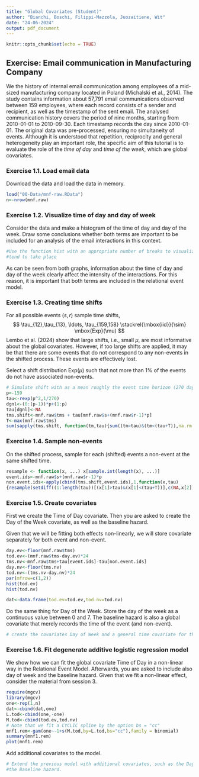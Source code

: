 ```yaml
---
title: "Global Covariates (Student)"
author: "Bianchi, Boschi, Filippi-Mazzola, Juozaitiene, Wit"
date: "24-06-2024"
output: pdf_document
---
```


```r
knitr::opts_chunk$set(echo = TRUE)
```

## Exercise: Email communication in Manufacturing Company

We the history of internal email communication among employees of a mid-sized manufacturing company located in Poland (Michalski et al., 2014). The study contains information about 57,791 email communications observed between 159 employees, where each record consists of a sender and recipient, as well as the timestamp of the sent email. The analysed communication history covers the period of nine months, starting from 2010-01-01 to 2010-09-30. Each timestamp records the day since 2010-01-01. The original data was pre-processed, ensuring no simultaneity of events. Although it is understood that repetition, reciprocity and general heterogeneity play an important role, the specific aim of this tutorial is to evaluate the role of the *time of day* and *time of the week*, which are global covariates. 

### Exercise 1.1. Load email data

Download the data and load the data in memory.


```r
load("00-Data/mnf-raw.RData")
n<-nrow(mnf.raw)
```

### Exercise 1.2. Visualize time of day and day of week

Consider the data and make a histogram of the time of day and day of the week. Draw some conclusions whether both terms are important to be included for an analysis of the email interactions in this context. 

```r
#Use the function hist with an appropriate number of breaks to visualize when interactions 
#tend to take place
```

As can be seen from both graphs, information about the time of day and day of the week clearly affect the intensity of the interactions. For this reason, it is important that both terms are included in the relational event model. 

### Exercise 1.3. Creating time shifts

For all possible events $(s,r)$ sample time shifts,
		$$ \tau_{12},\tau_{13}, \ldots, \tau_{159,158} \stackrel{\mbox{iid}}{\sim} \mbox{Exp}(\mu) $$
Lembo et al. (2024) show that large shifts, i.e., small $\mu$, are most informative about the global covariates. However, if too large shifts are applied, it may be that there are some events that do not correspond to any non-events in the shifted process. These events are effectively lost. 

Select a shift distribution Exp($\mu$) such that not more than 1\% of the events do not have associated non-events. 

```r
# Simulate shift with as a mean roughly the event time horizon (270 days)
p<-159
tau<-rexp(p^2,1/270)
dgnl<-(0:(p-1))*p+(1:p)
tau[dgnl]<-NA
tms.shift<-mnf.raw$tms + tau[mnf.raw$s+(mnf.raw$r-1)*p]
T<-max(mnf.raw$tms)
sum(sapply(tms.shift, function(tm,tau){sum((tm>tau)&(tm<(tau+T)),na.rm = TRUE)==0},tau=tau))
```

### Exercise 1.4. Sample non-events 

On the shifted process, sample for each (shifted) events a non-event at the same shifted time. 

```r
resample <- function(x, ...) x[sample.int(length(x), ...)]
event.ids<-mnf.raw$s+(mnf.raw$r-1)*p
non.event.ids<-apply(cbind(tms.shift,event.ids),1,function(x,tau)
{resample(setdiff((1:length(tau))[(x[1]>tau)&(x[1]<(tau+T))],c(NA,x[2])))[1]},tau=tau)
```

### Exercise 1.5. Create covariates

First we create the Time of Day covariate. Then you are asked to create the Day of the Week covariate, as well as the baseline hazard. 

Given that we will be fitting both effects non-linearly, we will store covariate separately for both event and non-event. 

```r
day.ev<-floor(mnf.raw$tms)
tod.ev<-(mnf.raw$tms-day.ev)*24
tms.nv<-mnf.raw$tms+tau[event.ids]-tau[non.event.ids]
day.nv<-floor(tms.nv)
tod.nv<-(tms.nv-day.nv)*24
par(mfrow=c(1,2))
hist(tod.ev)
hist(tod.nv)

dat<-data.frame(tod.ev=tod.ev,tod.nv=tod.nv)
```

Do the same thing for Day of the Week. Store the day of the week as a continuous value between 0 and 7. The baseline hazard is also a global covariate that merely records the time of the event (and non-event). 

```r
# create the covariates Day of Week and a general time covariate for the Baseline Hazard.
```

### Exercise 1.6. Fit degenerate additive logistic regression model

We show how we can fit the global covariate Time of Day in a non-linear way in the Relational Event Model. Afterwards, you are asked to include also day of week and the baseline hazard. Given that we fit a non-linear effect, consider the material from session 3.

```r
require(mgcv)
library(mgcv)
one<-rep(1,n)
dat<-cbind(dat,one)
L.tod<-cbind(one,-one)
M.tod<-cbind(tod.ev,tod.nv)
# Note that we fit a CYCLIC spline by the option bs = "cc"
mnf1.rem<-gam(one~-1+s(M.tod,by=L.tod,bs="cc"),family = binomial)
summary(mnf1.rem)
plot(mnf1.rem)
```
Add additional covariates to the model. 

```r
# Extend the previous model with additional covariates, such as the Day of the Week and 
#the Baseline hazard. 
```
